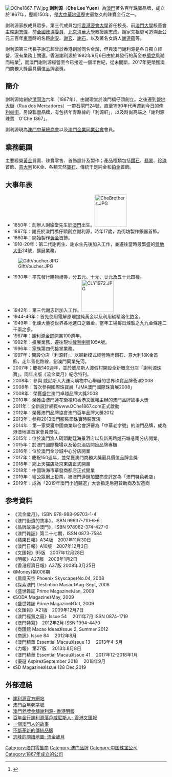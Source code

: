 {{Infobox Company 
|company_name = 謝利源珠寶
|name_en = 
|company_logo = [[File:O'Che1867_logo.svg|160px]]
|company_type = 私營
|company_slogan = 
|foundation = 1867年
|location = {{MAC}}
|key_people= 執行董事：謝耀宇 
|num_employees = 
|industry = 珠寶零售
|products = 
|homepage = [http://www.oche1867.com/ www.OChe1867.com]
|revenue = 
|net_income = 
}}
[[Image:OChe1867_FW.jpg|right]]
'''謝利源'''（'''Che Lee Yuen'''）為[[澳門|澳門]]著名百年珠寶品牌，成立於1867年，歷經150年，是[[大中華地區|大中華地區]]歷史最悠久的珠寶金行之一。

謝利源家族成員眾多，第三代成員包括[[香港浸會大學|香港浸會大學]]首任校長、前[[澳門大學|澳門大學]]校董會主席[[謝志偉_(香港)|謝志偉]]，前[[全國政協委員|全國政協委員]]、[[北京清華大學|北京清華大學]]教授謝志成。謝家先祖更可追溯至公元三百年[[東晉|東晉]]時的名臣[[謝安|謝安]]、[[謝玄|謝玄]]、[[謝石|謝石]]，以及著名女詩人[[謝道蘊|謝道蘊]]等。

謝利源第三代長子謝志超曾於香港創辦同名金舖，但與澳門謝利源是各自獨立經營，沒有業務上關連。香港謝利源於1982年9月6日由於其發行的黃金券[[擠兌|擠兌]]風潮而結業<ref name="馮邦彥2017">{{cite book|author=馮邦彥|title=香港金融史1841-2017|url=https://books.google.com/books?id=P19WDwAAQBAJ&pg=PA222|date=2017-09-11|publisher=三聯書店|location=香港| isbn=978-962-04-4224-7|pages=222–223}}</ref>，而澳門謝利源經營至今已接近一個半世紀，從未間斷，2017年更榮獲澳門商務大獎最具價值品牌金獎。

== 簡介 ==
謝利源始創於[[清朝|清]][[同治|同治]]六年（1867年），由謝瑜堂於澳門橋仔頭創立。之後遷到[[營地大街|營地大街]]（Rua dos Mercadores）一帶石閘門24號，直至1990年代再遷到今日的[[俾利喇街|俾利喇街]]。另設聯營品牌，有包括年青路線的「利源軒」，以及時尚高端之「謝利源珠寶　O'Che 1867」。

謝利源現為[[澳門中華總商會|澳門中華總商會]]以及[[澳門金業同業公會|澳門金業同業公會]]會員。

== 業務範圍 ==
主要經營[[黃金|黃金]]買賣、珠寶零售、首飾設計及製作；產品種類包括[[鑽石|鑽石]]、[[翡翠|翡翠]]、[[珍珠|珍珠]]首飾、[[意大利|意大利]]18K金、各類天然[[寶石|寶石]]、傳統千足純金和[[鉑金|鉑金]]首飾。

== 大事年表 ==
*1850年：創辦人謝瑜堂先生於[[澳門|澳門]]出生。[[File:CheBrothers.JPG|100px]]
*1867年：謝氏於澳門橋仔頭創立謝利源，時年17歲，為街坊製作銀器首飾。
*1880年：開始製作[[黃金|黃金]]首飾。
*1910-20年：第二代謝再生、謝永生先後加入工作，並遷往當時最繁盛的[[營地大街|營地大街]]24號，擴展業務。                          
[[File:GiftVoucher.JPG|thumb]]     
*1930年：率先發行購物禮券，分五元、十元、廿元及五十元四種。
*1942年：第三代謝志新加入工作。[[File:CLY1972.JPG|100px]]
*1944-46年：首先使用電解原理提純黃金以及利用碳精溶化鉑金。
*1949年：化煉大量從世界各地進口之雜金，當年工場每日煉製之九九金條達二千兩之多。 
*1967年：謝利源金舖開業100週年。
*1992年：擴展業務，遷往現址[[俾利喇街|俾利喇街]]105A號。
*1996年：家族第四代接掌業務。
*1997年：開設分店「利源軒」，以嶄新模式經營時尚鑽石、意大利18K金首飾，走年青化路線，創澳門同業先河。
*2007年：慶祝140週年，並於威尼斯人渡假村開設全新概念分店「謝利源珠寶」。同年出版《流金歲月》紀念特刊。
*2008年：參與 威尼斯人大運河購物中心舉辦的世界珠寶品牌薈演2008
*2008年：首次參與國際珠寶展「JMA澳門國際珠寶展2008」
*2008年：榮獲盛世澳門卓越品牌大獎2008
*2010年：榮獲由澳門蓮花衛視和香港文匯報主辦的澳門品牌故事大獎
*2011年：全新設計網頁www.OChe1867.com正式啟動
*2012年：榮獲澳門品牌協會澳門百年品牌大獎2012
*2013年：參與2013澳門服裝節珠寶時裝匯演
*2014年：第一家榮獲中國商業聯合會評審為「中華老字號」的澳門品牌，成為港澳地區首家會員單位。
*2015年：位於澳門漁人碼頭勵廷海景酒店以及新馬路爐石塘巷兩分店開業。
*2015年：於澳門國際機場以及葡京酒店開設品牌專櫃
*2016年：位於澳門金沙城中心分店開業
*2017年：慶祝150週年，並榮獲澳門商務大獎最具價值品牌金獎
*2018年：網上天猫店及京東店正式開業
*2018年：中國珠海市華發商都店正式開業
*2019年：經公眾網上投票，被澳門連鎖加盟商會評定為「澳門特色老店」
*2019年：成為「2019年澳門小姐競選」大會指定后冠贊助商及製造商

==参考資料==
{{Reflist}}
*《流金歲月》，ISBN 978-988-99703-1-4 
*《澳門街道的故事》，ISBN 99937-710-6-6
*《品牌故事@澳門》，ISBN 978962-374-427-0
*《澳門雜誌》第二十七期，ISSN 0873-7584
*《蘋果日報》A34版　2007年11月30日
*《澳門日報》A10版　2007年12月3日
*《文匯報》B5版　2007年12月28日
*《明報》A27版　2008年1月2日
*《香港經濟日報》A37版   2008年3月25日
*《iMoney》第006期
*《鳳凰天空 Phoenix Skyscape》No.04, 2008
*《探索澳門 Destintion Macau》Aug-Sept, 2008
*《盛世雜誌 Prime Magazine》Jan, 2009
*《SODA Magazine》May, 2009
*《盛世雜誌 Prime Magazine》Oct, 2009
*《文匯報》A21版　2009年12月7日
*《澳門經貿之窗》Issue 54 　2011年7月 ISSN 0874-1719 
*《澳門特寫》　2012年2月 ISSN 1994-4470
*《商匯館 Macao Ideas》Issue 2, Summer 2012
*《商訊》Issue 84 　2012年8月
*《澳門精華 Essential Macau》Issue 13 　2013年4-5月
*《力報》 第27版 　2013年8月8日
*《澳門精華 Essential Macau》Issue 41 　2017年12-2018年1月
*《優遊 Aspire》September 2018 　2018年9月
*《SD Magazine》Issue 128  Dec,2019

== 外部連結 ==
*[http://www.oche1867.com 謝利源官方網站]{{Wayback|url=http://www.oche1867.com/ |date=20091214073601 }}
*[http://www.ifeng.com/phoenixtv/88390860743376896/20061016/905389.shtml 澳門百年老字號]
*[http://life.mingpao.com/cfm/dailynews3.cfm?File=20080102/nalgz/gzc1.txt 澳門老牌金舖謝利源- 香港明報]
*[http://paper.wenweipo.com/2007/12/28/zt0712280024.htm 百年金行謝利源落戶威尼斯人- 香港文匯報]
*[https://web.archive.org/web/20080820063358/http://www.m-ccc.org/m-wisdom/real/TseKL.html 一個澳門人的故事]
*[http://www.jewellerynewsasia.com/industry/newsdetails.aspx?lang=1&vortalid=1&newsidinvortal=9078&ct=&cn=NewsAll&m=11&y=2008&ch=0 不斷革新的傳統品牌]
*[http://reading-map.blogspot.com/2008/07/blog-post_11.html 志峰的閱讀地圖: 流金歲月]

[[Category:澳门零售商|Category:澳门零售商]]
[[Category:澳门品牌|Category:澳门品牌]]
[[Category:中国珠宝公司|Category:中国珠宝公司]]
[[Category:1867年成立的公司|Category:1867年成立的公司]]